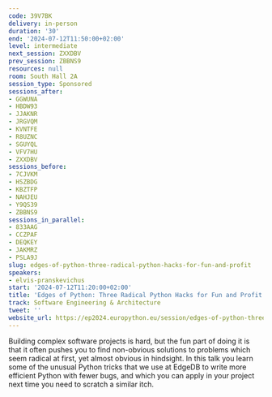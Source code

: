 ```yaml
---
code: 39V7BK
delivery: in-person
duration: '30'
end: '2024-07-12T11:50:00+02:00'
level: intermediate
next_session: ZXXDBV
prev_session: ZBBNS9
resources: null
room: South Hall 2A
session_type: Sponsored
sessions_after:
- GGWUNA
- HBDW93
- JJAKNR
- JRGVQM
- KVNTFE
- R8UZNC
- SGUYQL
- VFV7HU
- ZXXDBV
sessions_before:
- 7CJVKM
- HSZBDG
- KBZTFP
- NAHJEU
- Y9QS39
- ZBBNS9
sessions_in_parallel:
- 833AAG
- CCZPAF
- DEQKEY
- JAKMRZ
- PSLA9J
slug: edges-of-python-three-radical-python-hacks-for-fun-and-profit
speakers:
- elvis-pranskevichus
start: '2024-07-12T11:20:00+02:00'
title: 'Edges of Python: Three Radical Python Hacks for Fun and Profit'
track: Software Engineering & Architecture
tweet: ''
website_url: https://ep2024.europython.eu/session/edges-of-python-three-radical-python-hacks-for-fun-and-profit
---
```


Building complex software projects is hard, but the fun part of doing it
is that it often pushes you to find non-obvious solutions to problems
which seem radical at first, yet almost obvious in hindsight.  In this
talk you learn some of the unusual Python tricks that we use at EdgeDB
to write more efficient Python with fewer bugs, and which you can apply in
your project next time you need to scratch a similar itch.
